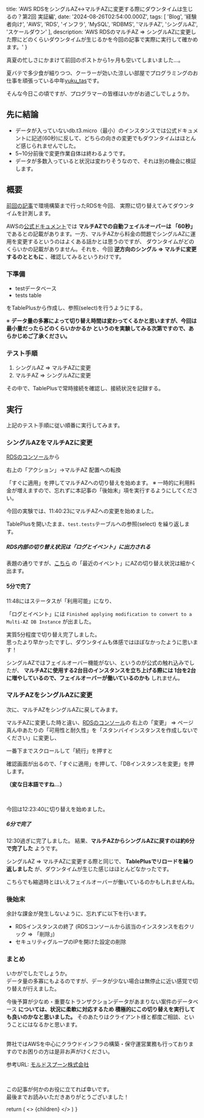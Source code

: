 
  title: 'AWS RDSをシングルAZ↔︎マルチAZに変更する際にダウンタイムは生じるの？第2回 実証編',
  date: '2024-08-26T02:54:00.000Z',
  tags: [
    'Blog',
    '経験者向け',
    'AWS',
    'RDS',
    'インフラ',
    'MySQL',
    'RDBMS',
    'マルチAZ',
    'シングルAZ',
    'スケールダウン'
  ],
  description: 'AWS RDSのマルチAZ => シングルAZに変更した際にどのくらいダウンタイムが生じるかを今回の記事で実際に実行して確かめます。'
}

真夏の忙しさにかまけて前回のポストから1ヶ月も空いてしまいました...。

夏バテで多少食が細りつつ、クーラーが効いた涼しい部屋でプログラミングのお仕事を頑張っている中年[yuku_tas](https://twitter.com/yuku_tas)です。

そんな今日この頃ですが、プログラマーの皆様はいかがお過ごしでしょうか。

## 先に結論

- データが入っていないdb.t3.micro（最小）のインスタンスでは公式ドキュメントに記述(60秒)に反して、どちらの向きの変更でもダウンタイムはほとんど感じられませんでした。
- 5~10分前後で変更作業自体は終わるようです。
- データが多数入っていると状況は変わりそうなので、それは別の機会に検証します。

## 概要

[前回の記事](https://moldspoon.jp/blog/posts/rds-single-az-to-multi-az)で環境構築まで行ったRDSを今回、
実際に切り替えてみてダウンタイムを計測します。

AWSの[公式ドキュメント](https://aws.amazon.com/jp/rds/features/multi-az/)では **マルチAZでの自動フェイルオーバーは
「60秒」** であるとの記載があります。一方、<span className="hoso">マルチAZから料金の問題でシングルAZに運用を変更するというのはよくある話かとは思うのですが、
ダウンタイムがどのくらいかの記載がありません。</span>それを、今回 **逆方向のシングル => マルチに変更するのとともに** 、確認してみるというわけです。

### 下準備

- testデータベース
- tests table

をTablePlusから作成し、参照(select)を行うようにする。

※ **データ量の多寡によって切り替え時間は変わってくるかと思いますが、今回は最小量だったらどのくらいかかるか
というのを実験してみる次第ですので、あらかじめご了承ください。**

### テスト手順

1. シングルAZ => マルチAZに変更
2. マルチAZ => シングルAZに変更

その中で、TablePlusで常時接続を確認し、接続状況を記録する。

## 実行

上記のテスト手順に従い順番に実行してみます。

### シングルAZをマルチAZに変更
[RDSのコンソール](https://ap-northeast-1.console.aws.amazon.com/rds/home?region=ap-northeast-1)から

右上の「アクション」→マルチAZ 配置への転換

<MdxImage month="202408" image="rds21.png" isHalf="true" />

「すぐに適用」を押してマルチAZへの切り替えを始めます。
※ 一時的に利用料金が増えますので、忘れずに本記事の「後始末」項を実行するようにしてください。

<MdxImage month="202408" image="rds22.png" isHalf="true" />

今回の実験では、11:40:23にマルチAZへの変更を始めました。

<MdxImage month="202408" image="rds23.png" isHalf="true" />

TablePlusを開いたまま、`test.tests`テーブルへの参照(select) を繰り返します。

<MdxImage month="202408" image="rds24.png" isHalf="true" annotation="F5リロードを一定間隔で繰り返す原始的な確認方法です...。" />

##### RDS内部の切り替え状況は「ログとイベント」に出力される

表題の通りですが、[こちら](https://ap-northeast-1.console.aws.amazon.com/rds/home?region=ap-northeast-1#database:id=test-single-to-multi;is-cluster=false;tab=logs-and-events)
の「最近のイベント」にAZの切り替え状況は細かく出ます。

#### 5分で完了

11:48にはステータスが「利用可能」になり、

<MdxImage month="202408" image="rds25.png" isHalf="true" />

「ログとイベント」には `Finished applying modification to convert to a Multi-AZ DB Instance` が出ました。

<MdxImage month="202408" image="rds26.png" isHalf="true" />

<span className="hoso">実質5分程度で切り替え完了しました。</span><br />
思ったより早かったですし、ダウンタイムも体感ではほぼなかったように思います！

シングルAZではフェイルオーバー機能がない、というのが公式の触れ込みでしたが、 **マルチAZに使用する2台目のインスタンスを立ち上げる際には
1台を2台に増やしているので、フェイルオーバーが働いているのかも** しれません。

### マルチAZをシングルAZに変更

次に、マルチAZをシングルAZに戻してみます。

<span className="hoso">マルチAZに変更した時と違い</span>、[RDSのコンソール](https://ap-northeast-1.console.aws.amazon.com/rds/home?region=ap-northeast-1)の
右上の「変更」 => ページ真ん中あたりの「可用性と耐久性」を「スタンバイインスタンスを作成しないでください」に変更し、

<MdxImage month="202408" image="rds27.png" isHalf="true" />

一番下までスクロールして「続行」を押すと

<MdxImage month="202408" image="rds28.png" isHalf="true" />

確認画面が出るので、「すぐに適用」を押して、「DBインスタンスを変更」を押します。

**（変な日本語ですね...）**

<br />

今回は12:23:40に切り替えを始めました。
<MdxImage month="202408" image="rds29.png" isHalf="true" />

##### 6分で完了
12:30過ぎに完了しました。
結果、**マルチAZからシングルAZに戻すのは約6分で完了した** ようです。

<MdxImage month="202408" image="rds210.png" isHalf="true" annotation="スムーズに完了"/>

シングルAZ => マルチAZに変更する際と同じで、
**TablePlusでリロードを繰り返しました** が、<span className="hoso">ダウンタイムが生じた感じはほとんどなかった</span>です。

こちらでも縮退時とはいえフェイルオーバーが働いているのかもしれませんね。

### 後始末

余計な課金が発生しないように、忘れずに以下を行います。

- RDSインスタンスの終了 (RDSコンソールから該当のインスタンスを右クリック => 「削除」)
- セキュリティグループのIPを開けた設定の削除

### まとめ

いかがでしたでしょうか。<br />
データ量の多寡にもよるのですが、データが少ない場合は無停止に近い感覚で切り替えが行えました。
<br />

<span className="hoso">今後予算が少なめ・重要なトランザクションデータがあまりない案件のデータベース</span> **については、状況に柔軟に対応するため
積極的にこの切り替えを実行しても良いのかなと思いました。** そのあたりはクライアント様と都度ご相談、ということにはなるかと思います。

<br />
弊社ではAWSを中心にクラウドインフラの構築・保守運営業務も行っておりますのでお困りの方は是非お声がけください。

参考URL: [モルドスプーン株式会社](https://moldspoon.jp/)

<br />

この記事が何かのお役に立てれば幸いです。<br />
最後までお読みいただきありがとうございました！

  return (
    <Layout meta={meta}>
      <>
        {children}
      </>
    </Layout>
  )
}

